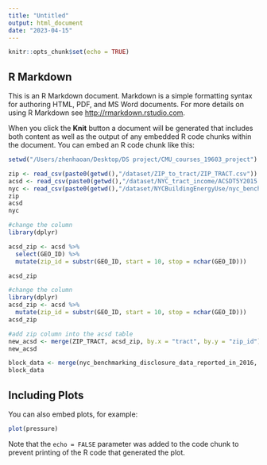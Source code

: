 ```yaml
---
title: "Untitled"
output: html_document
date: "2023-04-15"
---
```


```r
knitr::opts_chunk$set(echo = TRUE)
```

## R Markdown

This is an R Markdown document. Markdown is a simple formatting syntax for authoring HTML, PDF, and MS Word documents. For more details on using R Markdown see <http://rmarkdown.rstudio.com>.

When you click the **Knit** button a document will be generated that includes both content as well as the output of any embedded R code chunks within the document. You can embed an R code chunk like this:

```r
setwd("/Users/zhenhaoan/Desktop/DS project/CMU_courses_19603_project")
```

```r
zip <- read_csv(paste0(getwd(),"/dataset/ZIP_to_tract/ZIP_TRACT.csv"))
acsd <- read_csv(paste0(getwd(),"/dataset/NYC_tract_income/ACSDT5Y2015.B19001-Data.csv"))
nyc <- read_csv(paste0(getwd(),"/dataset/NYCBuildingEnergyUse/nyc_benchmarking_disclosure_data_reported_in_2016.csv"))
zip
acsd
nyc
```
```r
#change the column
library(dplyr)

acsd_zip <- acsd %>%
  select(GEO_ID) %>%
  mutate(zip_id = substr(GEO_ID, start = 10, stop = nchar(GEO_ID)))

acsd_zip
```
```r
#change the column
library(dplyr)
acsd_zip <- acsd %>%
  mutate(zip_id = substr(GEO_ID, start = 10, stop = nchar(GEO_ID)))
acsd_zip

#add zip column into the acsd table
new_acsd <- merge(ZIP_TRACT, acsd_zip, by.x = "tract", by.y = "zip_id")
new_acsd

block_data <- merge(nyc_benchmarking_disclosure_data_reported_in_2016, new_acsd, by.x = "Zip Code", by.y = "zip")
block_data
```


## Including Plots

You can also embed plots, for example:

```r
plot(pressure)
```

Note that the `echo = FALSE` parameter was added to the code chunk to prevent printing of the R code that generated the plot.
